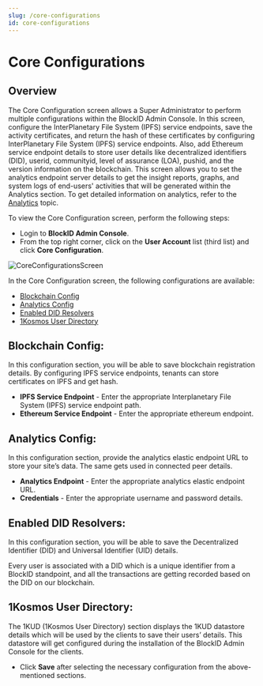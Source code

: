 ```yaml
---
slug: /core-configurations
id: core-configurations
---
```

# Core Configurations


## Overview 

The Core Configuration screen allows a Super Administrator to perform multiple configurations within the BlockID Admin Console. In this screen, configure the InterPlanetary File System (IPFS) service endpoints, save the activity certificates, and return the hash of these certificates by configuring InterPlanetary File System (IPFS) service endpoints. Also, add Ethereum service endpoint details to store user details like decentralized identifiers (DID), userid, communityid, level of assurance (LOA), pushid, and the version information on the blockchain.
This screen allows you to set the analytics endpoint server details to get the insight reports, graphs, and system logs of end-users' activities that will be generated within the Analytics section. To get detailed information on analytics, refer to the [Analytics](https://1kosmos.document360.io/v1/docs/analytics) topic.

To view the Core Configuration screen, perform the following steps:
* Login to **BlockID Admin Console**.
* From the top right corner, click on the **User Account** list (third list) and click **Core Configuration**.

![CoreConfigurationsScreen](https://cdn.document360.io/aeae7c88-d2f4-4a9c-bba9-c4f368260d78/Images/Documentation/CoreConfigurationsScreen.jpg)

In the Core Configuration screen, the following configurations are available:

* [Blockchain Config](#BlockchainConfig)
* [Analytics Config](#AnalyticsConfig)
* [Enabled DID Resolvers](#EnabledDIDResolvers)
* [1Kosmos User Directory](#1KosmosUserDirectory)

## <a name = "BlockchainConfig"></a>Blockchain Config:
In this configuration section, you will be able to save blockchain registration details. By configuring IPFS service endpoints, tenants can store certificates on IPFS and get hash.

* **IPFS Service Endpoint** - Enter the appropriate Interplanetary File System (IPFS) service endpoint path.
* **Ethereum Service Endpoint** - Enter the appropriate ethereum endpoint.

## <a name = "AnalyticsConfig"></a>Analytics Config:
In this configuration section, provide the analytics elastic endpoint URL to store your site’s data.
The same gets used in connected peer details.

* **Analytics Endpoint** - Enter the appropriate analytics elastic endpoint URL.
* **Credentials** - Enter the appropriate username and password details.

## <a name = "EnabledDIDResolvers"></a>Enabled DID Resolvers:
In this configuration section, you will be able to save the Decentralized Identifier (DID) and Universal Identifier (UID) details.

Every user is associated with a DID which is a unique identifier from a BlockID standpoint, and all the transactions are getting recorded based on the DID on our blockchain.

## <a name = "1KosmosUserDirectory"></a>1Kosmos User Directory:
The 1KUD (1Kosmos User Directory) section displays the 1KUD datastore details which will be used by the clients to save their users’ details. This datastore will get configured during the installation of the BlockID Admin Console for the clients. 

* Click **Save** after selecting the necessary configuration from the above-mentioned sections.

